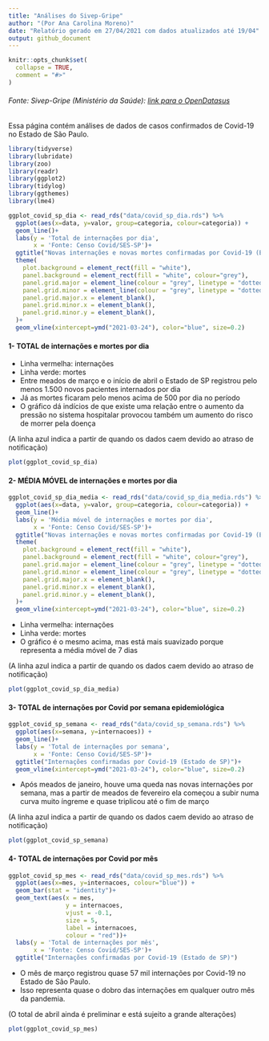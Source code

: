 ```yaml
---
title: "Análises do Sivep-Gripe"
author: "(Por Ana Carolina Moreno)"
date: "Relatório gerado em 27/04/2021 com dados atualizados até 19/04"
output: github_document
---
```


<!-- README.md is generated from README.Rmd. Please edit that file -->

```r
knitr::opts_chunk$set(
  collapse = TRUE,
  comment = "#>"
)
```


###### Fonte: Sivep-Gripe (Ministério da Saúde): [link para o OpenDatasus](opendatasus.saude.gov.br/)

<!-- badges: start -->
<!-- badges: end -->

Essa página contém análises de dados de casos confirmados de Covid-19 no Estado de São Paulo.

```r

library(tidyverse)
library(lubridate)
library(zoo)
library(readr)
library(ggplot2)
library(tidylog)
library(ggthemes)
library(lme4)

ggplot_covid_sp_dia <- read_rds("data/covid_sp_dia.rds") %>%
  ggplot(aes(x=data, y=valor, group=categoria, colour=categoria)) +
  geom_line()+
  labs(y = 'Total de internações por dia',
       x = 'Fonte: Censo Covid/SES-SP')+
  ggtitle("Novas internações e novas mortes confirmadas por Covid-19 (Estado de SP)")+
  theme(
    plot.background = element_rect(fill = "white"),
    panel.background = element_rect(fill = "white", colour="grey"),
    panel.grid.major = element_line(colour = "grey", linetype = "dotted"),
    panel.grid.minor = element_line(colour = "grey", linetype = "dotted"),
    panel.grid.major.x = element_blank(),
    panel.grid.minor.x = element_blank(),
    panel.grid.minor.y = element_blank(),
  )+
  geom_vline(xintercept=ymd("2021-03-24"), color="blue", size=0.2)
```

#### 1- **TOTAL** de internações e mortes por dia

* Linha vermelha: internações
* Linha verde: mortes
* Entre meados de março e o início de abril o Estado de SP registrou pelo menos 1.500 novos pacientes internados por dia
* Já as mortes ficaram pelo menos acima de 500 por dia no período
* O gráfico dá indícios de que existe uma relação entre o aumento da pressão no sistema hospitalar provocou também um aumento do risco de morrer pela doença

(A linha azul indica a partir de quando os dados caem devido ao atraso de notificação)

```r


plot(ggplot_covid_sp_dia)
```

#### 2- **MÉDIA MÓVEL** de internações e mortes por dia

```r

ggplot_covid_sp_dia_media <- read_rds("data/covid_sp_dia_media.rds") %>%
  ggplot(aes(x=data, y=valor, group=categoria, colour=categoria)) +
  geom_line()+
  labs(y = 'Média móvel de internações e mortes por dia',
       x = 'Fonte: Censo Covid/SES-SP')+
  ggtitle("Novas internações e novas mortes confirmadas por Covid-19 (Estado de SP)")+
  theme(
    plot.background = element_rect(fill = "white"),
    panel.background = element_rect(fill = "white", colour="grey"),
    panel.grid.major = element_line(colour = "grey", linetype = "dotted"),
    panel.grid.minor = element_line(colour = "grey", linetype = "dotted"),
    panel.grid.major.x = element_blank(),
    panel.grid.minor.x = element_blank(),
    panel.grid.minor.y = element_blank(),
  )+
  geom_vline(xintercept=ymd("2021-03-24"), color="blue", size=0.2)

````


* Linha vermelha: internações
* Linha verde: mortes
* O gráfico é o mesmo acima, mas está mais suavizado porque representa a média móvel de 7 dias

(A linha azul indica a partir de quando os dados caem devido ao atraso de notificação)

```r


plot(ggplot_covid_sp_dia_media)
```

#### 3- **TOTAL** de internações por Covid por semana epidemiológica

```r

ggplot_covid_sp_semana <- read_rds("data/covid_sp_semana.rds") %>%
  ggplot(aes(x=semana, y=internacoes)) +
  geom_line()+
  labs(y = 'Total de internações por semana',
       x = 'Fonte: Censo Covid/SES-SP')+
  ggtitle("Internações confirmadas por Covid-19 (Estado de SP)")+
  geom_vline(xintercept=ymd("2021-03-24"), color="blue", size=0.2)

````

* Após meados de janeiro, houve uma queda nas novas internações por semana, mas a partir de meados de fevereiro ela começou a subir numa curva muito íngreme e quase triplicou até o fim de março

(A linha azul indica a partir de quando os dados caem devido ao atraso de notificação)

```r


plot(ggplot_covid_sp_semana)
```


#### 4- **TOTAL** de internações por Covid por mês

```r

ggplot_covid_sp_mes <- read_rds("data/covid_sp_mes.rds") %>%
  ggplot(aes(x=mes, y=internacoes, colour="blue")) +
  geom_bar(stat = "identity")+
  geom_text(aes(x = mes,
                y = internacoes,
                vjust = -0.1,
                size = 5,
                label = internacoes,
                colour = "red"))+
  labs(y = 'Total de internações por mês',
       x = 'Fonte: Censo Covid/SES-SP')+
  ggtitle("Internações confirmadas por Covid-19 (Estado de SP)")

````

* O mês de março registrou quase 57 mil internações por Covid-19 no Estado de São Paulo.
* Isso representa quase o dobro das internações em qualquer outro mês da pandemia.

(O total de abril ainda é preliminar e está sujeito a grande alterações)

```r


plot(ggplot_covid_sp_mes)
```
